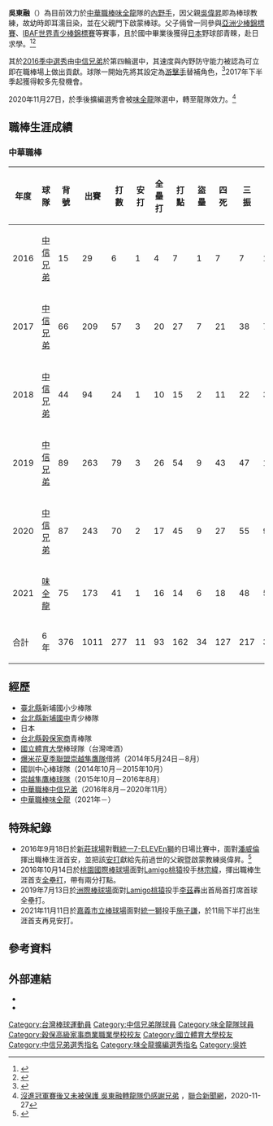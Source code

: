 {{Infobox CPBL player|
|name=吳東融|
|image=|
|width=300|
|position=內野手|
|team=味全龍|
|number=61|
|bats=右|
|throws=右|
|birthdate={{birth_date_and_age|1991|9|29|mf=y}}|
|birthplace={{TWN}}[[臺北市|臺北市]]|
|debutdate=9月11日
|debutyear=2016年
|debutteam=中信兄弟
|statyear=2021年球季
|stat1label=打擊率
|stat1value=0.274
|stat2label=全壘打
|stat2value=11
|stat3label=打點
|stat3value=93
|stat4label=盜壘
|stat4value=34
|teams=<nowiki></nowiki>
*[[中信兄弟|中信兄弟]]（2016年－2020年）
*[[味全龍|味全龍]]（2021年－）
|awards=<nowiki></nowiki>
*[[中華職棒最佳十人獎|中華職棒最佳十人獎]]（二壘手）：2020
*[[中華職棒金手套獎|中華職棒金手套獎]]（二壘手）：2019
*[[中華職棒年度最佳美技獎|中華職棒年度最佳美技獎]]：2017
}}

'''吳東融'''（{{bd|1991年|9月29日|||CatIdx=吳}}）為目前效力於[[中華職棒|中華職棒]][[味全龍|味全龍]]隊的[[內野手|內野手]]，因父親[[吳偉昇|吳偉昇]]即為棒球教練，故幼時即耳濡目染，並在父親門下啟蒙棒球。父子倆曾一同參與[[亞洲少棒錦標賽|亞洲少棒錦標賽]]、[[世界青少棒大賽|IBAF世界青少棒錦標賽]]等賽事，且於國中畢業後獲得[[日本|日本]]{{link-ja|近畿大學新宮高校|和歌山県立新宮高等学校}}野球部青睞，赴日求學。<ref>{{Cite web |url=http://www.ssu.org.tw/news/news_content.php?nid=4580 |title=<棒球> 父子薪火交「棒」 吳東融盡情「揮」灑 |access-date=2016-10-07 |archive-url=https://web.archive.org/web/20170305002453/http://www.ssu.org.tw/news/news_content.php?nid=4580 |archive-date=2017-03-05 |dead-url=yes }}</ref><ref>{{Cite web |url=http://www.nownews.com/n/2016/06/20/2140824 |title=中華職棒／內野三拍子即戰力　吳東融拚職棒夢 |accessdate=2016-10-07 |archive-date=2016-10-03 |archive-url=https://web.archive.org/web/20161003142103/http://www.nownews.com/n/2016/06/20/2140824 |dead-url=no }}</ref>

其於[[中華職棒歷年選秀會#職棒二十七年（2016年）|2016季中選秀]]由[[中信兄弟|中信兄弟]]於第四輪選中，其速度與內野防守能力被認為可立即在職棒場上做出貢獻。球隊一開始先將其設定為[[游擊手|游擊手]]替補角色，<ref>{{Cite web |url=http://www.appledaily.com.tw/realtimenews/article/new/20160909/945658/ |title=吳東融隨隊一軍　本周有機會亮相 |accessdate=2016-10-07 |archive-date=2017-03-05 |archive-url=https://web.archive.org/web/20170305001013/http://www.appledaily.com.tw/realtimenews/article/new/20160909/945658/ |dead-url=no }}</ref>2017年下半季起獲得較多先發機會。

2020年11月27日，於季後擴編選秀會被[[味全龍|味全龍]]隊選中，轉至龍隊效力。<ref>[https://udn.com/news/story/7001/5048559 沒進冠軍賽後又未被保護 吳東融轉龍隊仍感謝兄弟] {{Wayback|url=https://udn.com/news/story/7001/5048559 |date=20201221032344 }}，[[聯合新聞網|聯合新聞網]]，2020-11-27</ref>

==職棒生涯成績==
===中華職棒===
{| class="wikitable" width="1000px"
|- align="center"
!年度!!球隊!!背號!!出賽!!打數!!安打!!全壘打!!打點!!盜壘!!四死!!三振!!壘打數!!雙殺打!!打擊率!!上壘率!!長打率!!OPS
|- align="center"
|2016||[[中信兄弟|中信兄弟]]||15||29||6||1||4||7||1||7||7||10||1||0.207||0.361||0.345||0.706
|- align=center
|2017||[[中信兄弟|中信兄弟]]||66||209||57||3||20||27||7||21||38||77||6||0.273||0.338||0.368||0.706
|- align="center"
|2018||[[中信兄弟|中信兄弟]]||44||94||24||1||10||15||2||11||22||36||2||0.255||0.333||0.383||0.716
|- align="center"
|2019||[[中信兄弟|中信兄弟]]||89||263||79||3||26||54||9||43||47||102||4||0.300||0.396||0.388||0.784
|- align="center"
|2020||[[中信兄弟|中信兄弟]]||87||243||70||2||17||45||9||27||55||95||8||0.288||0.359||0.391||0.750
|- align="center"
|2021||[[味全龍|味全龍]]||75||173||41||1||16||14||6||18||48||52||4||0.237||0.307||0.301||0.608
|- align=center style="background:#FF0000;color:#FFFFFF" align=middle 
|合計||6年||376||1011||277||11||93||162||34||127||217||372||25||0.274||0.354||0.368||0.722
|}

==經歷==
*[[臺北縣|臺北縣]]新埔國小少棒隊
*[[新北市立新埔國民中學|台北縣新埔國中]]青少棒隊
*日本{{link-ja|近畿大學新宮高校|和歌山県立新宮高等学校}}
*[[新北市私立穀保高級家事商業職業學校|台北縣穀保家商]]青棒隊
*[[國立體育大學|國立體育大學]]棒球隊（台灣啤酒）
*[[爆米花夏季聯盟|爆米花夏季聯盟]][[崇越隼鷹隊|崇越隼鷹隊]]借將（2014年5月24日－8月）
*國訓中心棒球隊（2014年10月－2015年10月）
*[[崇越隼鷹隊|崇越隼鷹棒球隊]]（2015年10月－2016年8月）
*[[中華職棒|中華職棒]][[中信兄弟|中信兄弟]]（2016年8月－2020年11月）
*[[中華職棒|中華職棒]][[味全龍|味全龍]]（2021年－）

==特殊紀錄==
*2016年9月18日於[[新莊體育場棒球場|新莊球場]]對戰[[統一7-ELEVEn獅|統一7-ELEVEn獅]]的日場比賽中，面對[[潘威倫|潘威倫]]揮出職棒生涯首安，並把該[[安打|安打]]獻給先前過世的父親暨啟蒙教練吳偉昇。<ref>{{Cite web |url=http://sports.ltn.com.tw/news/breakingnews/1829674 |title=中職》吳東融生涯首安 獻給天上父親 |accessdate=2016-10-07 |archive-date=2016-09-18 |archive-url=https://web.archive.org/web/20160918112628/http://sports.ltn.com.tw/news/breakingnews/1829674 |dead-url=no }}</ref>
*2016年10月14日於[[桃園國際棒球場|桃園國際棒球場]]面對[[Lamigo桃猿|Lamigo桃猿]]投手[[林宗緯|林宗緯]]，揮出職棒生涯首支[[全壘打|全壘打]]，帶有兩分打點。
*2019年7月13日於[[洲際棒球場|洲際棒球場]]面對[[Lamigo桃猿|Lamigo桃猿]]投手[[李茲|李茲]]轟出首局首打席首球全壘打。
*2021年11月11日於[[嘉義市立棒球場|嘉義市立棒球場]]面對[[統一獅|統一獅]]投手[[施子謙|施子謙]]，於11局下半打出生涯首支再見安打。

==參考資料==
{{Reflist}}


==外部連結==
{{台灣棒球維基館}}
{{中華職棒球員資料|id=H529|name=吳東融}}
*{{Facebook|WuTungJung}}
*{{Instagram|WuTungJung}}
{{start box}}
{{s-awards}}
{{s-before|[[郭嚴文|郭嚴文]]}}
{{s-title|[[中華職棒金手套獎|中華職棒金手套獎]]（二壘手）|2019年}}
{{s-after|[[林靖凱|林靖凱]]}}
{{s-before|[[郭嚴文|郭嚴文]]}}
{{s-title|[[中華職棒最佳十人獎|中華職棒最佳十人獎]](二壘手)|2020年}}
{{s-after|[[林靖凱|林靖凱]]}}
{{end box}}

{{味全龍隊球員名單}}
{{2017年第五屆亞洲冬季棒球聯盟}}
{{百世博國際有限公司}}
{{DEFAULTSORT:Wu Tung Jung}}
[[Category:台灣棒球運動員|Category:台灣棒球運動員]]
[[Category:中信兄弟隊球員|Category:中信兄弟隊球員]]
[[Category:味全龍隊球員|Category:味全龍隊球員]]
[[Category:穀保高級家事商業職業學校校友|Category:穀保高級家事商業職業學校校友]]
[[Category:國立體育大學校友|Category:國立體育大學校友]]
[[Category:中信兄弟選秀指名|Category:中信兄弟選秀指名]]
[[Category:味全龍擴編選秀指名|Category:味全龍擴編選秀指名]]
[[Category:吳姓|Category:吳姓]]